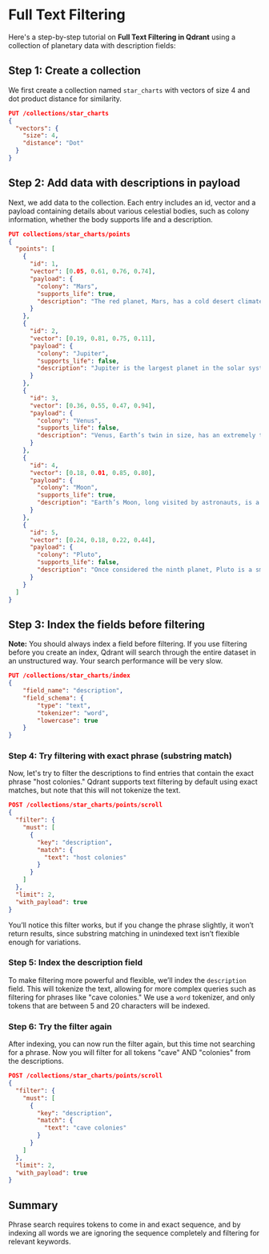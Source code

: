 
# Full Text Filtering

Here's a step-by-step tutorial on **Full Text Filtering in Qdrant** using a collection of planetary data with description fields:

## Step 1: Create a collection

We first create a collection named `star_charts` with vectors of size 4 and dot product distance for similarity.

```json withRunButton="true"
PUT /collections/star_charts
{
  "vectors": {
    "size": 4,
    "distance": "Dot"
  }
}
```

## Step 2: Add data with descriptions in payload

Next, we add data to the collection. Each entry includes an id, vector and a payload containing details about various celestial bodies, such as colony information, whether the body supports life and a description.

```json withRunButton="true"
PUT collections/star_charts/points
{
  "points": [
    {
      "id": 1,
      "vector": [0.05, 0.61, 0.76, 0.74],
      "payload": {
        "colony": "Mars",
        "supports_life": true,
        "description": "The red planet, Mars, has a cold desert climate and may have once had conditions suitable for life."
      }
    },
    {
      "id": 2,
      "vector": [0.19, 0.81, 0.75, 0.11],
      "payload": {
        "colony": "Jupiter",
        "supports_life": false,
        "description": "Jupiter is the largest planet in the solar system, known for its Great Red Spot and hostile gas environment."
      }
    },
    {
      "id": 3,
      "vector": [0.36, 0.55, 0.47, 0.94],
      "payload": {
        "colony": "Venus",
        "supports_life": false,
        "description": "Venus, Earth’s twin in size, has an extremely thick atmosphere and surface temperatures hot enough to melt lead."
      }
    },
    {
      "id": 4,
      "vector": [0.18, 0.01, 0.85, 0.80],
      "payload": {
        "colony": "Moon",
        "supports_life": true,
        "description": "Earth’s Moon, long visited by astronauts, is a barren, airless world but could host colonies in its underground caves."
      }
    },
    {
      "id": 5,
      "vector": [0.24, 0.18, 0.22, 0.44],
      "payload": {
        "colony": "Pluto",
        "supports_life": false,
        "description": "Once considered the ninth planet, Pluto is a small icy world at the edge of the solar system."
      }
    }
  ]
}
```

## Step 3: Index the fields before filtering

**Note:** You should always index a field before filtering. If you use filtering before you create an index, Qdrant will search through the entire dataset in an unstructured way. Your search performance will be very slow.

```json withRunButton="true"
PUT /collections/star_charts/index
{
    "field_name": "description",
    "field_schema": {
        "type": "text",
        "tokenizer": "word",
        "lowercase": true
    }
}
```

### Step 4: Try filtering with exact phrase (substring match)

Now, let's try to filter the descriptions to find entries that contain the exact phrase "host colonies." 
Qdrant supports text filtering by default using exact matches, but note that this will not tokenize the text.

```json withRunButton="true"
POST /collections/star_charts/points/scroll
{
  "filter": {
    "must": [
      {
        "key": "description",
        "match": {
          "text": "host colonies"
        }
      }
    ]
  },
  "limit": 2,
  "with_payload": true
}
```

You’ll notice this filter works, but if you change the phrase slightly, it won’t return results, since substring matching in unindexed text isn’t flexible enough for variations.

### Step 5: Index the description field

To make filtering more powerful and flexible, we’ll index the `description` field. This will tokenize the text, allowing for more complex queries such as filtering for phrases like "cave colonies." We use a `word` tokenizer, and only tokens that are between 5 and 20 characters will be indexed.

### Step 6: Try the filter again

After indexing, you can now run the filter again, but this time not searching for a phrase. 
Now you will filter for all tokens "cave" AND "colonies" from the descriptions. 

```json withRunButton="true"
POST /collections/star_charts/points/scroll
{
  "filter": {
    "must": [
      {
        "key": "description",
        "match": {
          "text": "cave colonies"
        }
      }
    ]
  },
  "limit": 2,
  "with_payload": true
}
```
## Summary

Phrase search requires tokens to come in and exact sequence, and by indexing all words we are ignoring the sequence completely and filtering for relevant keywords.